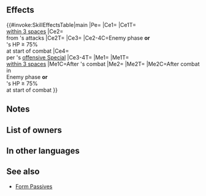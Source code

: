 {{Weapon Infobox
|tagid=SID_強く気高き魂の槍
|intID=4006
|image=wep_lc163
|exclusive=1
|weaponType=Lance
|cost=400
|might=16
|range=1
|cooldown=-1
|effect=Accelerates Special trigger (cooldown count-1). Grants Atk/Def+4 to allies within 3 spaces during combat and restores 7 HP to those allies after their combat. If foe initiates combat or foe's HP ≥ 75% at start of combat, inflicts Atk/Def-X on foe during combat (X = number of allies within 3 spaces of unit × 4, + 6; max 14) and reduces damage from attacks by 30% (excluding area-of-effect Specials), and restores 7 HP to unit after combat. If foe initiates combat or foe's HP ≥ 75% at start of combat, when unit's Special triggers, neutralizes foe's "reduces damage by X%" effects from foe's non-Special skills (excluding when dealing damage with an area-of-effect Special).
|required=Silver Lance
|properties=
}}
==Effects==
{{#invoke:SkillEffectsTable|main
|Pe={{Eft|Accelerates Special}}
|Ce1={{Eft|Temporary Buffs|Atk/Def|4}}
|Ce1T={{Tgt|Allies}}<br>[[within 3 spaces]]
|Ce2={{Eft|Damage Reduction|30%}}<br>from {{Tgt|Foe}}'s attacks
|Ce2T={{Tgt|Unit}}
|Ce3={{Eft|Temporary Debuffs|Atk/Def|number of {{Tgt|Allies}}<br>[[within 3 spaces]] x 4, +6|max=14}}
|Ce2-4C=Enemy phase '''or'''<br>{{Tgt|Foe}}'s HP ≥ 75%<br>at start of combat
|Ce4={{Eft|Neutralize Damage Reduction}}<br>per {{Tgt|Unit}}'s [[offensive Special]]
|Ce3-4T={{Tgt|Foe}}
|Me1={{Eft|Heal|7}}
|Me1T={{Tgt|Allies}}<br>[[within 3 spaces]]
|Me1C=After {{Tgt|Ally}}'s combat
|Me2={{Eft|Heal|7}}
|Me2T={{Tgt|Unit}}
|Me2C=After combat in<br>Enemy phase '''or'''<br>{{Tgt|Foe}}'s HP ≥ 75%<br>at start of combat
}}
==Notes==
{{Temporary buffs}}
{{After combat healing|allies=1}}
{{AlliesCombatEffect|effect=temporary buffs}}
{{IfFoeInitiates}}
{{Temporary debuffs}}
{{DamagePercentageReduction}}
{{DamageReductionNeutralization}}
==List of owners==
{{Skill Hero List}}
==In other languages==
{{OtherLanguages
|japanese=強く気高き魂の槍
|german=Gerechte Lanze
|spanishEU=Lanza justa
|spanishLA=Lanza justa
|french=Lance intègre
|italian=Lancia virtuosa
|chineseTW=強大高潔的靈魂之槍
|portuguese=Lança justa
}}
==See also==
{{See also skills|cond=(Description LIKE '%number of allies within _ spaces ×%' OR Description LIKE '%restores%HP%allies%after their combat%' OR Description LIKE '%restores%HP%that ally_s combat%') AND Exclusive='1'}}
* [[Skill families/A Passives#Form|Form Passives]]
{{Weapons Navbox}}